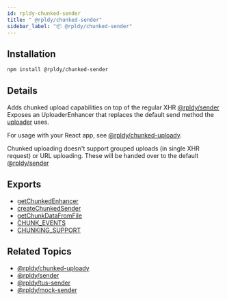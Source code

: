 ```yaml
---
id: rpldy-chunked-sender
title: " @rpldy/chunked-sender"
sidebar_label: "📦 @rpldy/chunked-sender"
---
```


## Installation

```bash npm2yarn
npm install @rpldy/chunked-sender
```

## Details

Adds chunked upload capabilities on top of the regular XHR [@rpldy/sender](rpldy-sender)
Exposes an UploaderEnhancer that replaces the default send method the [uploader](../uploader) uses.

For usage with your React app, see [@rpldy/chunked-uploady](rpldy-chunked-uploady).

Chunked uploading doesn't support grouped uploads (in single XHR request) or URL uploading.
These will be handed over to the default [@rpldy/sender](rpldy-sender)

## Exports

* [getChunkedEnhancer](../api/enhancers/getChunkedEnhancer)
* [createChunkedSender](../api/senders/chunkedSender)
* [getChunkDataFromFile](../api/utils/getChunkDataFromFile)
* [CHUNK_EVENTS](../api/events#chunk-events)
* [CHUNKING_SUPPORT](../api/constants#chunkingSupport)

## Related Topics

* [@rpldy/chunked-uploady](rpldy-chunked-uploady)
* [@rpldy/sender](rpldy-sender)
* [@rpldy/tus-sender](tus-sender)
* [@rpldy/mock-sender](mock-sender)
